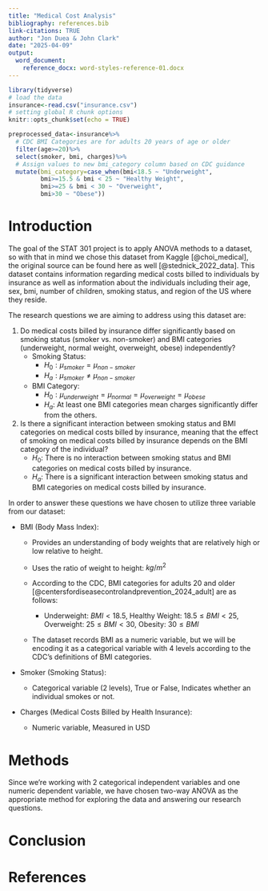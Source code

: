 ```yaml
---
title: "Medical Cost Analysis"
bibliography: references.bib
link-citations: TRUE
author: "Jon Duea & John Clark"
date: "2025-04-09"
output: 
  word_document:
    reference_docx: word-styles-reference-01.docx
---
```


```r
library(tidyverse)
# load the data
insurance<-read.csv("insurance.csv")
# setting global R chunk options
knitr::opts_chunk$set(echo = TRUE)
```

```r
preprocessed_data<-insurance%>%
  # CDC BMI Categories are for adults 20 years of age or older
  filter(age>=20)%>%
  select(smoker, bmi, charges)%>%
  # Assign values to new bmi_category column based on CDC guidance
  mutate(bmi_category=case_when(bmi<18.5 ~ "Underweight",
         bmi>=15.5 & bmi < 25 ~ "Healthy Weight",
         bmi>=25 & bmi < 30 ~ "Overweight",
         bmi>30 ~ "Obese"))
```

# Introduction

The goal of the STAT 301 project is to apply ANOVA methods to a dataset, so with that in mind we chose this dataset from Kaggle [@choi_medical], the original source can be found here as well [@stednick_2022_data]. This dataset contains information regarding medical costs billed to individuals by insurance as well as information about the individuals including their age, sex, bmi, number of children, smoking status, and region of the US where they reside.

The research questions we are aiming to address using this dataset are:

1.  Do medical costs billed by insurance differ significantly based on smoking status (smoker vs. non-smoker) and BMI categories (underweight, normal weight, overweight, obese) independently?
    -   Smoking Status:
        -   $H_0: \mu_{smoker}=\mu_{non-smoker}$
        -    $H_a: \mu_{smoker}\ne\mu_{non-smoker}$
    -   BMI Category:
        -   $H_0: \mu_{underweight}=\mu_{normal}=\mu_{overweight}=\mu_{obese}$
        -   $H_a:$ At least one BMI categories mean charges significantly differ from the others.
2.  Is there a significant interaction between smoking status and BMI categories on medical costs billed by insurance, meaning that the effect of smoking on medical costs billed by insurance depends on the BMI category of the individual?
    -   $H_0:$ There is no interaction between smoking status and BMI categories on medical costs billed by insurance.
    -   $H_a:$ There is a significant interaction between smoking status and BMI categories on medical costs billed by insurance.

In order to answer these questions we have chosen to utilize three variable from our dataset:

-   BMI (Body Mass Index):

    -   Provides an understanding of body weights that are relatively high or low relative to height.

    -   Uses the ratio of weight to height: $kg/m^2$

    -   According to the CDC, BMI categories for adults 20 and older [@centersfordiseasecontrolandprevention_2024_adult] are as follows:

        -   Underweight: $BMI<18.5$, Healthy Weight: $18.5\le BMI<25$, Overweight: $25 \le BMI < 30$, Obesity: $30 \le BMI$

    -   The dataset records BMI as a numeric variable, but we will be encoding it as a categorical variable with 4 levels according to the CDC's definitions of BMI categories.

-   Smoker (Smoking Status):

    -   Categorical variable (2 levels), True or False, Indicates whether an individual smokes or not.

-   Charges (Medical Costs Billed by Health Insurance):

    -   Numeric variable, Measured in USD

# Methods

Since we're working with 2 categorical independent variables and one numeric dependent variable, we have chosen two-way ANOVA as the appropriate method for exploring the data and answering our research questions.

# Conclusion

# References
